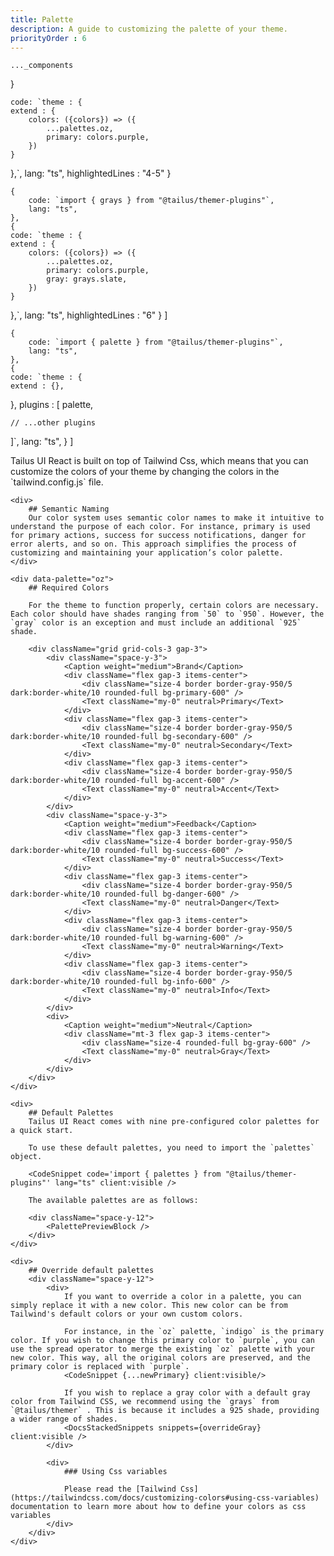 ```yaml
---
title: Palette
description: A guide to customizing the palette of your theme.
priorityOrder : 6
---
```



    ..._components
}

    code: `theme : {
    extend : {
        colors: ({colors}) => ({
            ...palettes.oz,
            primary: colors.purple,
        })
    }
},`,
    lang: "ts",
    highlightedLines : "4-5"
}

    {
        code: `import { grays } from "@tailus/themer-plugins"`,
        lang: "ts",
    },
    {
    code: `theme : {
    extend : {
        colors: ({colors}) => ({
            ...palettes.oz,
            primary: colors.purple,
            gray: grays.slate,
        })
    }
},`,
    lang: "ts",
    highlightedLines : "6"
  }
]

    {
        code: `import { palette } from "@tailus/themer-plugins"`,
        lang: "ts",
    },
    {
    code: `theme : {
    extend : {},
},
plugins : [
    palette,

    // ...other plugins
]`,
    lang: "ts",
  }
]

<div className="space-y-20">
    Tailus UI React is built on top of Tailwind Css, which means that you can customize the colors of your theme by changing the colors in the `tailwind.config.js` file.

    <div>
        ## Semantic Naming
        Our color system uses semantic color names to make it intuitive to understand the purpose of each color. For instance, primary is used for primary actions, success for success notifications, danger for error alerts, and so on. This approach simplifies the process of customizing and maintaining your application’s color palette.
    </div>

    <div data-palette="oz">
        ## Required Colors

        For the theme to function properly, certain colors are necessary. Each color should have shades ranging from `50` to `950`. However, the `gray` color is an exception and must include an additional `925` shade.

        <div className="grid grid-cols-3 gap-3">
            <div className="space-y-3">
                <Caption weight="medium">Brand</Caption>
                <div className="flex gap-3 items-center">
                    <div className="size-4 border border-gray-950/5 dark:border-white/10 rounded-full bg-primary-600" />
                    <Text className="my-0" neutral>Primary</Text>
                </div>
                <div className="flex gap-3 items-center">
                    <div className="size-4 border border-gray-950/5 dark:border-white/10 rounded-full bg-secondary-600" />
                    <Text className="my-0" neutral>Secondary</Text>
                </div>
                <div className="flex gap-3 items-center">
                    <div className="size-4 border border-gray-950/5 dark:border-white/10 rounded-full bg-accent-600" />
                    <Text className="my-0" neutral>Accent</Text>
                </div>
            </div>
            <div className="space-y-3">
                <Caption weight="medium">Feedback</Caption>
                <div className="flex gap-3 items-center">
                    <div className="size-4 border border-gray-950/5 dark:border-white/10 rounded-full bg-success-600" />
                    <Text className="my-0" neutral>Success</Text>
                </div>
                <div className="flex gap-3 items-center">
                    <div className="size-4 border border-gray-950/5 dark:border-white/10 rounded-full bg-danger-600" />
                    <Text className="my-0" neutral>Danger</Text>
                </div>
                <div className="flex gap-3 items-center">
                    <div className="size-4 border border-gray-950/5 dark:border-white/10 rounded-full bg-warning-600" />
                    <Text className="my-0" neutral>Warning</Text>
                </div>
                <div className="flex gap-3 items-center">
                    <div className="size-4 border border-gray-950/5 dark:border-white/10 rounded-full bg-info-600" />
                    <Text className="my-0" neutral>Info</Text>
                </div>
            </div>
            <div>
                <Caption weight="medium">Neutral</Caption>
                <div className="mt-3 flex gap-3 items-center">
                    <div className="size-4 rounded-full bg-gray-600" />
                    <Text className="my-0" neutral>Gray</Text>
                </div>
            </div>
        </div>
    </div>

    <div>
        ## Default Palettes
        Tailus UI React comes with nine pre-configured color palettes for a quick start.
        
        To use these default palettes, you need to import the `palettes` object.

        <CodeSnippet code='import { palettes } from "@tailus/themer-plugins"' lang="ts" client:visible />

        The available palettes are as follows:

        <div className="space-y-12">
            <PalettePreviewBlock />
        </div>
    </div>

    <div>
        ## Override default palettes
        <div className="space-y-12">
            <div>
                If you want to override a color in a palette, you can simply replace it with a new color. This new color can be from Tailwind's default colors or your own custom colors. 
                
                For instance, in the `oz` palette, `indigo` is the primary color. If you wish to change this primary color to `purple`, you can use the spread operator to merge the existing `oz` palette with your new color. This way, all the original colors are preserved, and the primary color is replaced with `purple`.
                <CodeSnippet {...newPrimary} client:visible/>

                If you wish to replace a gray color with a default gray color from Tailwind CSS, we recommend using the `grays` from `@tailus/themer` . This is because it includes a 925 shade, providing a wider range of shades.
                <DocsStackedSnippets snippets={overrideGray} client:visible />
            </div>

            <div>
                ### Using Css variables
                
                Please read the [Tailwind Css](https://tailwindcss.com/docs/customizing-colors#using-css-variables) documentation to learn more about how to define your colors as css variables
            </div>
        </div>
    </div>
</div>
